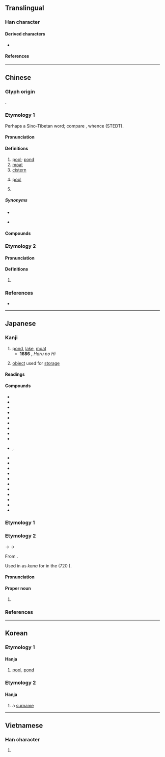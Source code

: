 {{character info}}
==Translingual==
{{stroke order|strokes=6}}

===Han character===
{{Han char|rn=85|rad=水|as=03|sn=6|four=34112|canj=EPD|ids=⿰氵也}}

====Derived characters====
* {{l|mul|[[𠲨]], [[𨦥]], [[𪢏]], [[𩶴]], [[𫇻]], [[筂]], [[𦈳]]}}

====References====
{{Han ref|kx=0606.050|dkj=17141|dj=1000.010|hdz=31555.030|uh=6C60}}

----

==Chinese==
{{zh-forms}}

===Glyph origin===
{{Han etyl}}
{{Han compound|水|alt1=氵|也|ls=psc|c1=s|c2=p}}.

===Etymology 1===
Perhaps a Sino-Tibetan word; compare {{cog|tbq-kuk-pro|*lii||pool; lake; pond}}, whence {{cog|lus|li||quiet, deep pool}} (STEDT).

====Pronunciation====
{{zh-pron
|m=chí
|ma=y
|m-s=
|c=ci4
|c-t=
|g=
|h=pfs=chhṳ̀
|j=ci1
|mb=
|md=diè/dò̤
|mn=tî
|mn-t=di5
|w=3zr
|x=zhr2
|mc=1
|oc=y,2
|cat=n,pn
}}

====Definitions====
{{zh-hanzi}}

# [[pool]]; [[pond]]
# [[moat]]
# [[cistern]]
# {{lb|zh|computing}} [[pool]]
# {{surname|zh}}

=====Synonyms=====
* {{s|pond}}
{{zh-dial|池塘}}
* {{s|moat}}
{{zh-syn-saurus|城壕}}

====Compounds====
{{zh-der|弄兵潢池|伏打電池|乾電池|城池|化糞池|劍池|噴水池|太液池|印池|他瑪羅池|天池|巴油池|差池|太陽電池|咸池|呼倫池|尹霍夫池|堅城深池|光電池|池魚之禍|清水池|殃及池魚|滇池|暈池|洿池|東門之池|游泳池|樂池|澠池|池湯|曲江池|瑤池|池堂|瑤池玉液|窮池之魚|瑤池金母|昆池劫灰|昆明池|池中蛟龍|池坊流|池魚之殃|池榭|水池|浴池|池魚籠鳥|池沼|硯池|石城湯池|澠池之功|池塘|泳池|泮池|湯池鐵城|揮翰臨池|潢池|濾水池|瑤池閬苑|池中物|池座|池鹽|澠池會|湯池|池魚林木|池魚堂燕|池魚|池隍|池子|潢池弄兵|配水池|血汙池|蓄水池|龍池|難越雷池|陂池|跳水池|駕返瑤池|墨水池|魚池|解池|舞池|魚池鄉|翰池|蓄電池|華池|墨池筆塚|茅池|鹼性電池|鵝池|鳳池|跪池|臨池|蓮池|電池|黃池|金城湯池|雷池|酒池|酒池肉林|高城深池|鹽池|臨池學書|鳳凰池|裝池|非池中物|洗手池|藕池|陳池|雲池|澗池|天池埡|池上|池河|富池|池州|終池|記池:kì-tî;Min Nan|廟小妖風大，池淺王八多|碧池|璧池}}

===Etymology 2===

====Pronunciation====
{{zh-pron
|m=tuó
|c=to4
|mc=2
|oc=n,1
|cat=
}}

====Definitions====
{{zh-hanzi}}

# {{zh-only|虖池|{{w|Hutuo River}}}}

===References===
* {{R:yue:Hanzi}}

{{zh-cat|Intermediate}}

----

==Japanese==

===Kanji===
{{ja-kanji|grade=2|rs=水03}}

# [[pond]], [[lake]], [[moat]]
#* '''1686''' {{w|Matsuo Bashō}}, ''Haru no Hi''
#*: {{ja-usex|sort=いけ|古池や蛙飛び込む水の音|ふるいけやかわずとびこむみずのおと|rom= furuike ya kawazu tobi-komu mizu no oto|The old pond; A frog jumps in — The sound of the water.}}
# [[object]] used for [[storage]]

====Readings====
{{ja-readings
|goon=じ<ぢ, だ
|kanon=ち, た
|kun=いけ-
}}

====Compounds====
{{der-top|Compounds}}
* {{ja-r|池%魚|ち%ぎょ}}
* {{ja-r|池%水|ち%すい}}
* {{ja-r|池%沼|ち%しょう}}
* {{ja-r|池%泉|ち%せん}}
* {{ja-r|池%亭|ち%てい}}
* {{ja-r|池%汀|ち%てい}}
* {{ja-r|池%頭|ち%とう}}
* {{ja-r|池%畔|ち%なん}}
* {{ja-r|印%池|いん%ち}}
* {{ja-r|園%池|えん%ち|rom=-}}, {{ja-r|苑%池|えん%ち}}
* {{ja-r|金%城%湯%池|きん%じょう%とう%ち}}
* {{ja-r|酒%池%肉%林|しゅ%ち%にく%りん}}
* {{ja-r|城%池|じょう%ち}}
* {{ja-r|滇%池|^てん%ち}}
* {{ja-r|電%池|でん%ち}}
* {{ja-r|肉%池|にく%ち}}
* {{ja-r|墨%池|ぼく%ち}}
* {{ja-r|瑶%池|よう%ち}}
* {{ja-r|貯%水%池|ちょう%すい%ち}}
* {{ja-r|養%魚%池|よう%ぎょ%ち}}
* {{ja-r|養%殖%池|よう%しょく%ち}}
{{der-bottom}}

===Etymology 1===
{{ja-kanjitab|yomi=k|いけ}}
{{ja-see|いけ}}

===Etymology 2===
{{ja-kanjitab|yomi=kanon|ち}}

{{IPAchar|/tʲie/}} → {{IPAchar|/ti/}} → {{IPAchar|/t͡ɕi/}}

From {{der|ja|ltc|sort=ち|-}} {{ltc-l|池|id=1}}.

Used in {{w|Old Japanese}} as {{m|ja|借音|tr=shakuon}} ''kana'' for {{IPAfont|⟨ti⟩}} in the ''{{w|Nihon Shoki}}'' (720 {{CE}}).

====Pronunciation====
{{ja-pron|yomi=kanon|ち}}

====Proper noun====
{{ja-pos|proper|ち}}

# {{surname|ja|sort=ち}}

===References===
<references/>

----

==Korean==

===Etymology 1===

====Hanja====
{{ko-hanja/new|연못|지}}

# [[pool]], [[pond]]

===Etymology 2===

====Hanja====
{{ko-hanja/new|이름|타}}

# a [[surname]]

----

==Vietnamese==

===Han character===
{{vi-readings|reading=trì, đìa|rs=水03}}

# {{rfdef|vi|sort=水03}}